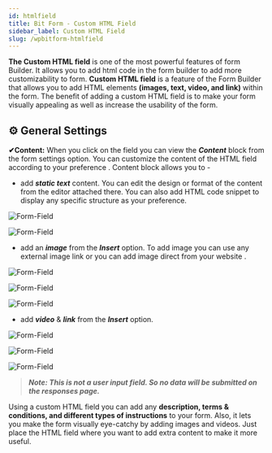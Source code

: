 ```yaml
---
id: htmlfield
title: Bit Form - Custom HTML Field
sidebar_label: Custom HTML Field
slug: /wpbitform-htmlfield
---
```



**The Custom HTML field** is one of the most powerful features of form Builder. It allows you to add html code in the form builder to add more customizability to form. **Custom HTML field** is a feature of the Form Builder that allows you to add HTML elements **(images, text, video, and link)** within the form. The benefit of adding a custom HTML field is to make your form visually appealing as well as increase the usability of the form. 

## ⚙ General Settings 
**✔Content:** When you click on the field you can view the ***Content*** block from the form settings option. You can customize the content of the HTML field according to your preference . Content block allows you to -

- add ***static text*** content. You can edit the design or format of the content from the editor attached there. You can also add HTML code snippet to display any specific structure as your preference.

 <Image
  src="Field-Types/HTML/1. Content-Field-Bit-Form"
  alt="Form-Field"
  w="1900"
  h="300"
/>

 <Image
  src="Field-Types/HTML/2. Edit Content-Bit-Form"
  alt="Form-Field"
  w="1900"
  h="300"
/>

- add an ***image*** from the ***Insert*** option. To add image you can use any external image link or you can add image direct from your website .

 <Image
  src="Field-Types/HTML/3.Insert-Image_Bit-Form"
  alt="Form-Field"
  w="1900"
  h="390"
/>

 <Image
  src="Field-Types/HTML/4.Insert-Image_Bit-Form-(2)"
  alt="Form-Field"
  w="1900"
  h="390"
/>

 <Image
  src="Field-Types/HTML/5. Insert Image-Bit-Form(3)"
  alt="Form-Field"
  w="1900"
  h="350"
/>

- add ***video*** & ***link*** from the ***Insert*** option.

 <Image
  src="Field-Types/HTML/6. Insert-Link-Bit-Form"
  alt="Form-Field"
  w="1900"
  h="350"
/>

 <Image
  src="Field-Types/HTML/7. Insert-Link-Bit-Form(2)"
  alt="Form-Field"
  w="1900"
  h="300"
/>

 <Image
  src="Field-Types/HTML/8. Insert-Video-Bit-Form"
  alt="Form-Field"
  w="1900"
  h="350"
/>

> ***Note: This is not a user input field. So no data will be submitted on the responses page.***

Using a custom HTML field you can add any **description, terms & conditions, and different types of instructions** to your form. Also, it lets you make the form visually eye-catchy by adding images and videos. Just place the HTML field where you want to add extra content to make it more useful.
